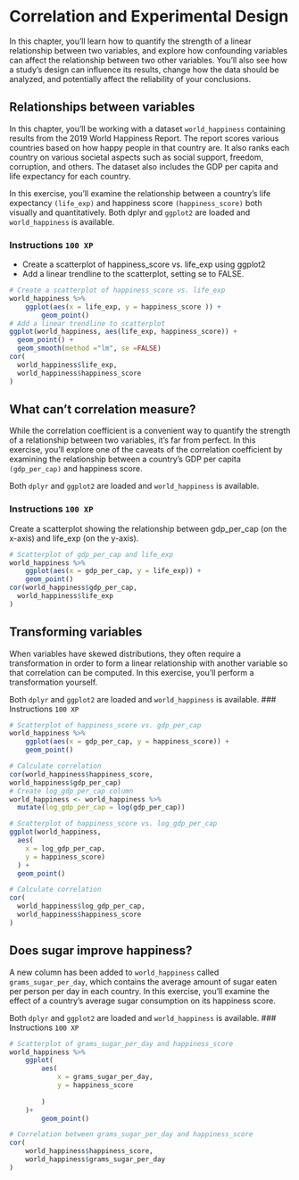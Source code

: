 # Correlation and Experimental Design

In this chapter, you'll learn how to quantify the strength of a linear
relationship between two variables, and explore how confounding variables
can affect the relationship between two other variables. You'll also see 
how a study’s design can influence its results, change how the data should
be analyzed, and potentially affect the reliability of your conclusions.

## Relationships between variables


In this chapter, you'll be working with a dataset `world_happiness` 
containing results from the 2019 World Happiness Report.
The report scores various countries based on how happy people in that country
are. It also ranks each country on various societal aspects such as social
support, freedom, corruption, and others. The dataset also includes the 
GDP per capita and life expectancy for each country.

In this exercise, you'll examine the relationship between a country's life 
expectancy `(life_exp)` and happiness score `(happiness_score)` both visually
and quantitatively. Both dplyr and `ggplot2` are loaded and `world_happiness`
is available.

### Instructions `100 XP`
- Create a scatterplot of happiness_score vs. life_exp using ggplot2
- Add a linear trendline to the scatterplot, setting se to FALSE.
```.r
# Create a scatterplot of happiness_score vs. life_exp
world_happiness %>%
    ggplot(aes(x = life_exp, y = happiness_score )) + 
        geom_point()
# Add a linear trendline to scatterplot
ggplot(world_happiness, aes(life_exp, happiness_score)) +
  geom_point() +
  geom_smooth(method ="lm", se =FALSE)
cor(
  world_happiness$life_exp,
  world_happiness$happiness_score
)
```

## What can't correlation measure?

While the correlation coefficient is a convenient way to quantify the
strength of a relationship between two variables, it's far from perfect. 
In this exercise, you'll explore one of the caveats of the correlation
coefficient by examining the relationship between a country's GDP per 
capita `(gdp_per_cap)` and happiness score.

Both `dplyr` and `ggplot2` are loaded and `world_happiness` is available.

### Instructions `100 XP`
Create a scatterplot showing the relationship between
gdp_per_cap (on the x-axis) and life_exp (on the y-axis).

```.r
# Scatterplot of gdp_per_cap and life_exp
world_happiness %>%
    ggplot(aes(x = gdp_per_cap, y = life_exp)) +
    geom_point()
cor(world_happiness$gdp_per_cap,
  world_happiness$life_exp
)

```

## Transforming variables
When variables have skewed distributions, they often require a transformation 
in order to form a linear relationship with another variable so that 
correlation can be computed. In this exercise, you'll perform a transformation 
yourself.

Both `dplyr` and `ggplot2` are loaded and `world_happiness` is available.
### Instructions `100 XP`

```.r
# Scatterplot of happiness_score vs. gdp_per_cap
world_happiness %>%
    ggplot(aes(x = gdp_per_cap, y = happiness_score)) + 
    geom_point()

# Calculate correlation
cor(world_happiness$happiness_score, 
world_happiness$gdp_per_cap)
# Create log_gdp_per_cap column
world_happiness <- world_happiness %>%
  mutate(log_gdp_per_cap = log(gdp_per_cap))

# Scatterplot of happiness_score vs. log_gdp_per_cap
ggplot(world_happiness,
  aes(
    x = log_gdp_per_cap,
    y = happiness_score)
  ) +
  geom_point()

# Calculate correlation
cor(
  world_happiness$log_gdp_per_cap,
  world_happiness$happiness_score
)
```
## Does sugar improve happiness?

A new column has been added to `world_happiness` called 
`grams_sugar_per_day`, which contains the average amount of sugar 
eaten per person per day in each country. In this exercise, you'll
examine the effect of a country's average sugar consumption on its
happiness score.

Both `dplyr` and `ggplot2` are loaded and `world_happiness` is available.
### Instructions `100 XP`
```.r
# Scatterplot of grams_sugar_per_day and happiness_score
world_happiness %>%
    ggplot(
        aes(
            x = grams_sugar_per_day,
            y = happiness_score
            
        )
    )+ 
        geom_point()

# Correlation between grams_sugar_per_day and happiness_score
cor(
    world_happiness$happiness_score, 
    world_happiness$grams_sugar_per_day
)
```
